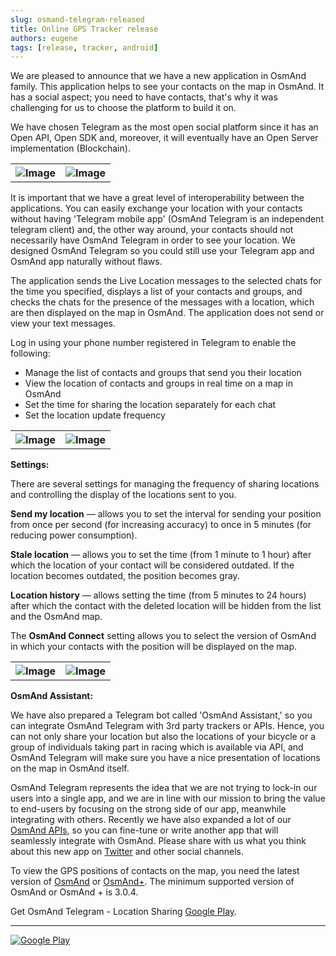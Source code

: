 ```yaml
---
slug: osmand-telegram-released
title: Online GPS Tracker release
authors: eugene
tags: [release, tracker, android]
---
```



We are pleased to announce that we have a new application in OsmAnd family. This application helps to see your contacts on the map in OsmAnd. It has a social aspect; you need to have contacts, that's why it was challenging for us to choose the platform to build it on.

<!--truncate-->

We have chosen Telegram as the most open social platform since it has an Open API, Open SDK and, moreover, it will eventually have an Open Server implementation (Blockchain).

<table class="blogimage">
  <tr>
    <th><img src={require('./1-My_Location.jpg').default} alt="Image"/></th>
    <th><img src={require('./4-Map.jpg').default} alt="Image"/></th>
    </tr>
</table> 

<p>It is important that we have a great level of interoperability between the applications. You can easily exchange your location with your contacts without having 'Telegram mobile app' (OsmAnd Telegram is an independent telegram client) and, the other way around, your contacts should not necessarily have OsmAnd Telegram in order to see your location. We designed OsmAnd Telegram so you could still use your Telegram app and OsmAnd app naturally without flaws.</p>


<p>The application sends the Live Location messages to the selected chats for the time you specified, displays a list of your contacts and groups, and checks the chats for the presence of the messages with a location, which are then displayed on the map in OsmAnd.
The application does not send or view your text messages.</p>


Log in using your phone number registered in Telegram to enable the following:
- Manage the list of contacts and groups that send you their location
- View the location of contacts and groups in real time on a map in OsmAnd
- Set the time for sharing the location separately for each chat
- Set the location update frequency

<table class="blogimage">
  <tr>
    <th><img src={require('./2-My-Location.jpg').default} alt="Image"/></th>
    <th><img src={require('./3-Live.jpg').default} alt="Image"/></th>
    </tr>
</table> 

**Settings:**

<p>There are several settings for managing the frequency of sharing locations and controlling the display of the locations sent to you.</p>
<p><b>Send my location</b> — allows you to set the interval for sending your position from once per second (for increasing accuracy) to once in 5 minutes (for reducing power consumption).</p>
<p><b>Stale location</b> — allows you to set the time (from 1 minute to 1 hour) after which the location of your contact will be considered outdated. If the location becomes outdated, the position becomes gray.</p>
<p><b>Location history</b> — allows setting the time (from 5 minutes to 24 hours) after which the contact with the deleted location will be hidden from the list and the OsmAnd map.</p>
<p>The <b>OsmAnd Connect</b> setting allows you to select the version of OsmAnd in which your contacts with the position will be displayed on the map.</p>

<table class="blogimage">
  <tr>
    <th><img src={require('./Settings-1.jpg').default} alt="Image"/></th>
    <th><img src={require('./Settings-2.jpg').default} alt="Image"/></th>
    </tr>
</table> 


**OsmAnd Assistant:**

<p>We have also prepared a Telegram bot called 'OsmAnd Assistant,' so you can integrate OsmAnd Telegram with 3rd party trackers or APIs. Hence, you can not only share your location but also the locations of your bicycle or a group of individuals taking part in racing which is available via API, and OsmAnd Telegram will make sure you have a nice presentation of locations on the map in OsmAnd itself.</p>
<p>OsmAnd Telegram represents the idea that we are not trying to lock-in our users into a single app, and we are in line with our mission to bring the value to end-users by focusing on the strong side of our app, meanwhile integrating with others. Recently we have also expanded a lot of our <a href="http://osmand.net/build_it">OsmAnd APIs</a>, so you can fine-tune or write another app that will seamlessly integrate with OsmAnd. Please share with us what you think about this new app on <a href="https://twitter.com/osmandapp">Twitter</a> and other social channels.</p>
<p>To view the GPS positions of contacts on the map, you need the latest version of <a href="https://play.google.com/store/apps/details?id=net.osmand">OsmAnd</a> or <a href="https://play.google.com/store/apps/details?id=net.osmand.plus">OsmAnd+</a>. The minimum supported version of OsmAnd or OsmAnd + is 3.0.4.</p>
<p>Get OsmAnd Telegram - Location Sharing <a href="https://play.google.com/store/apps/details?id=net.osmand.telegram">Google Play</a>.</p>

_________________________________________________

<LinksSocial/>
<LinksTelegram/>

<a href="https://play.google.com/store/apps/details?id=net.osmand.telegram">
    <img src={require('@site/static/img/bt_google_play.png').default} alt="Google Play"/>
</a>